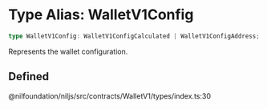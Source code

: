 # Type Alias: WalletV1Config

```ts
type WalletV1Config: WalletV1ConfigCalculated | WalletV1ConfigAddress;
```

Represents the wallet configuration.

## Defined  
@nilfoundation/niljs/src/contracts/WalletV1/types/index.ts:30

